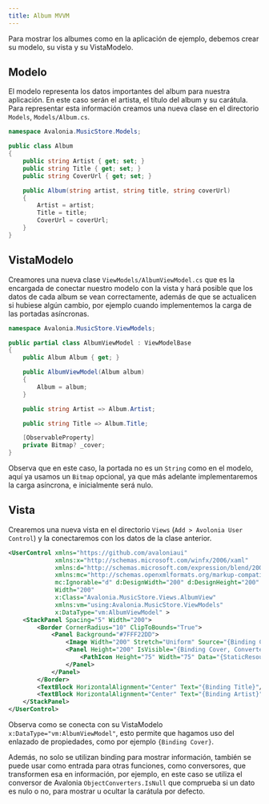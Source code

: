 ```yaml
---
title: Album MVVM
---
```


Para mostrar los albumes como en la aplicación de ejemplo, debemos crear su modelo, su vista y su VistaModelo.

## Modelo

El modelo representa los datos importantes del album para nuestra aplicación. En este caso serán el artista, el título del album y su carátula. Para representar esta información creamos una nueva clase en el directorio ``Models``, ``Models/Album.cs``.

````cs title=Album.cs
namespace Avalonia.MusicStore.Models;

public class Album
{
    public string Artist { get; set; }
    public string Title { get; set; }
    public string CoverUrl { get; set; }

    public Album(string artist, string title, string coverUrl)
    {
        Artist = artist;
        Title = title;
        CoverUrl = coverUrl;
    }
}
````

## VistaModelo

Creamores una nueva clase ``ViewModels/AlbumViewModel.cs`` que es la encargada de conectar nuestro modelo con la vista y hará posible que los datos de cada album se vean correctamente, además de que se actualicen si hubiese algún cambio, por ejemplo cuando implementemos la carga de las portadas asíncronas.

````cs title=AlbumViewModelo.cs
namespace Avalonia.MusicStore.ViewModels;

public partial class AlbumViewModel : ViewModelBase
{
    public Album Album { get; }

    public AlbumViewModel(Album album)
    {
        Album = album;
    }

    public string Artist => Album.Artist;

    public string Title => Album.Title;

    [ObservableProperty]
    private Bitmap? _cover;
}
````

Observa que en este caso, la portada no es un ``String`` como en el modelo, aquí ya usamos un ``Bitmap`` opcional, ya que más adelante implementaremos la carga asíncrona, e inicialmente será nulo.

## Vista

Crearemos una nueva vista en el directorio ``Views`` (``Add > Avolonia User Control``) y la conectaremos con los datos de la clase anterior.

````xml title=AlbumView.axaml {9,13,14,19,20}
<UserControl xmlns="https://github.com/avaloniaui"
             xmlns:x="http://schemas.microsoft.com/winfx/2006/xaml"
             xmlns:d="http://schemas.microsoft.com/expression/blend/2008"
             xmlns:mc="http://schemas.openxmlformats.org/markup-compatibility/2006"
             mc:Ignorable="d" d:DesignWidth="200" d:DesignHeight="200"
             Width="200"
             x:Class="Avalonia.MusicStore.Views.AlbumView"
             xmlns:vm="using:Avalonia.MusicStore.ViewModels"
             x:DataType="vm:AlbumViewModel" >
    <StackPanel Spacing="5" Width="200">
        <Border CornerRadius="10" ClipToBounds="True">
            <Panel Background="#7FFF22DD">
                <Image Width="200" Stretch="Uniform" Source="{Binding Cover}" />
                <Panel Height="200" IsVisible="{Binding Cover, Converter={x:Static ObjectConverters.IsNull}}">
                    <PathIcon Height="75" Width="75" Data="{StaticResource MusicRegular}" />
                </Panel>
            </Panel>
        </Border>
        <TextBlock HorizontalAlignment="Center" Text="{Binding Title}"/>
        <TextBlock HorizontalAlignment="Center" Text="{Binding Artist}"/>
    </StackPanel>
</UserControl>
````

Observa como se conecta con su VistaModelo ``x:DataType="vm:AlbumViewModel"``, esto permite que hagamos uso del enlazado de propiedades, como por ejemplo ``{Binding Cover}``.

Además, no solo se utilizan binding para mostrar información, también se puede usar como entrada para otras funciones, como conversores, que transformen esa en información, por ejemplo, en este caso se utiliza el conversor de Avalonia ``ObjectConverters.IsNull`` que comprueba si un dato es nulo o no, para mostrar u ocultar la carátula por defecto.

